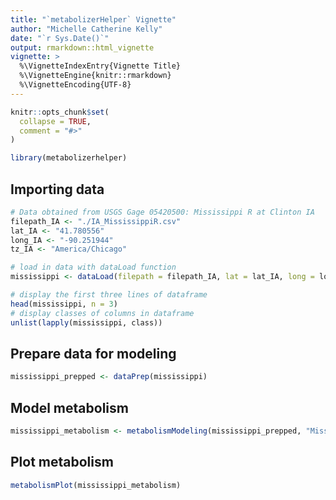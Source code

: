 ```yaml
---
title: "`metabolizerHelper` Vignette"
author: "Michelle Catherine Kelly"
date: "`r Sys.Date()`"
output: rmarkdown::html_vignette
vignette: >
  %\VignetteIndexEntry{Vignette Title}
  %\VignetteEngine{knitr::rmarkdown}
  %\VignetteEncoding{UTF-8}
---
```


```r
knitr::opts_chunk$set(
  collapse = TRUE,
  comment = "#>"
)
```

```r
library(metabolizerhelper)
```

## Importing data

```r
# Data obtained from USGS Gage 05420500: Mississippi R at Clinton IA
filepath_IA <- "./IA_MississippiR.csv"
lat_IA <- "41.780556"
long_IA <- "-90.251944"
tz_IA <- "America/Chicago"

# load in data with dataLoad function
mississippi <- dataLoad(filepath = filepath_IA, lat = lat_IA, long = long_IA, tz = tz_IA)

# display the first three lines of dataframe
head(mississippi, n = 3)
# display classes of columns in dataframe
unlist(lapply(mississippi, class))
```

## Prepare data for modeling

```r
mississippi_prepped <- dataPrep(mississippi)
```

## Model metabolism

```r
mississippi_metabolism <- metabolismModeling(mississippi_prepped, "Mississippi_Metabolism.csv")
```

## Plot metabolism

```r
metabolismPlot(mississippi_metabolism)
```
